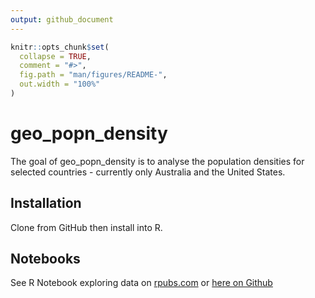```yaml
---
output: github_document
---
```


<!-- README.md is generated from README.Rmd. Please edit that file -->

```r
knitr::opts_chunk$set(
  collapse = TRUE,
  comment = "#>",
  fig.path = "man/figures/README-",
  out.width = "100%"
)
```

# geo_popn_density

<!-- badges: start -->
<!-- badges: end -->

The goal of geo_popn_density is to analyse the population densities for selected
countries - currently only Australia and the United States.

## Installation

Clone from GitHub then install into R.

## Notebooks

See R Notebook exploring data on [rpubs.com](https://rpubs.com/qwertytam/geo_popn_density) or [here on Github](https://github.com/qwertytam/geo.popn.density/blob/master/densities/densities.md)
